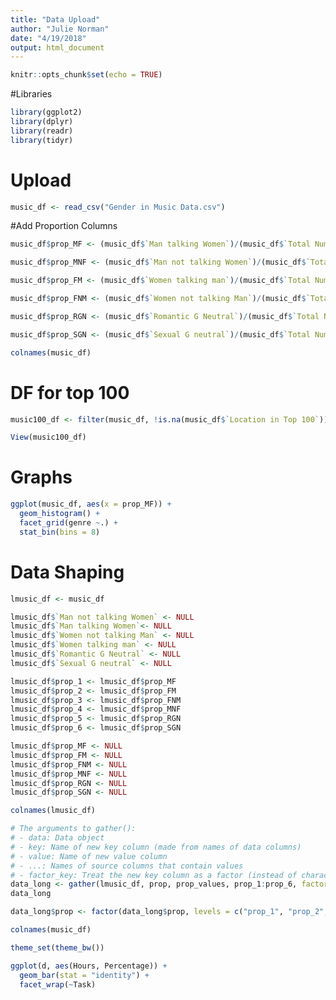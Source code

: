 ```yaml
---
title: "Data Upload"
author: "Julie Norman"
date: "4/19/2018"
output: html_document
---
```


```r
knitr::opts_chunk$set(echo = TRUE)
```

#Libraries
```r
library(ggplot2)
library(dplyr)
library(readr)
library(tidyr)
```

# Upload
```r
music_df <- read_csv("Gender in Music Data.csv")

```

#Add Proportion Columns
```r
music_df$prop_MF <- (music_df$`Man talking Women`)/(music_df$`Total Number of Lines`)

music_df$prop_MNF <- (music_df$`Man not talking Women`)/(music_df$`Total Number of Lines`)

music_df$prop_FM <- (music_df$`Women talking man`)/(music_df$`Total Number of Lines`)

music_df$prop_FNM <- (music_df$`Women not talking Man`)/(music_df$`Total Number of Lines`)

music_df$prop_RGN <- (music_df$`Romantic G Neutral`)/(music_df$`Total Number of Lines`)

music_df$prop_SGN <- (music_df$`Sexual G neutral`)/(music_df$`Total Number of Lines`)

colnames(music_df)

```


# DF for top 100 
```r
music100_df <- filter(music_df, !is.na(music_df$`Location in Top 100`))

View(music100_df)
```

# Graphs 

```r
ggplot(music_df, aes(x = prop_MF)) +
  geom_histogram() +
  facet_grid(genre ~.) + 
  stat_bin(bins = 8)
```

# Data Shaping

```r
lmusic_df <- music_df

lmusic_df$`Man not talking Women` <- NULL
lmusic_df$`Man talking Women`<- NULL
lmusic_df$`Women not talking Man` <- NULL
lmusic_df$`Women talking man` <- NULL
lmusic_df$`Romantic G Neutral` <- NULL
lmusic_df$`Sexual G neutral` <- NULL

lmusic_df$prop_1 <- lmusic_df$prop_MF
lmusic_df$prop_2 <- lmusic_df$prop_FM
lmusic_df$prop_3 <- lmusic_df$prop_FNM
lmusic_df$prop_4 <- lmusic_df$prop_MNF
lmusic_df$prop_5 <- lmusic_df$prop_RGN
lmusic_df$prop_6 <- lmusic_df$prop_SGN

lmusic_df$prop_MF <- NULL
lmusic_df$prop_FM <- NULL
lmusic_df$prop_FNM <- NULL
lmusic_df$prop_MNF <- NULL
lmusic_df$prop_RGN <- NULL
lmusic_df$prop_SGN <- NULL

colnames(lmusic_df)
```

```r
# The arguments to gather():
# - data: Data object
# - key: Name of new key column (made from names of data columns)
# - value: Name of new value column
# - ...: Names of source columns that contain values
# - factor_key: Treat the new key column as a factor (instead of character vector)
data_long <- gather(lmusic_df, prop, prop_values, prop_1:prop_6, factor_key=TRUE)
data_long

data_long$prop <- factor(data_long$prop, levels = c("prop_1", "prop_2", "prop_3", "prop_4", "prop_5", "prop_6"), labels = c("prop_MF", "prop_MNF", "prop_FM", "prop_FNM", "prop_RGN", "prop_SGN") )


```

```r
colnames(music_df)
```


```r
theme_set(theme_bw())

ggplot(d, aes(Hours, Percentage)) +
  geom_bar(stat = "identity") +
  facet_wrap(~Task)


```



